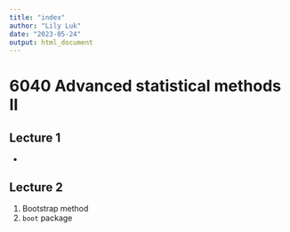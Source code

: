 ```yaml
---
title: "index"
author: "Lily Luk"
date: "2023-05-24"
output: html_document
---
```


# 6040 Advanced statistical methods II {.tabset}

## Lecture 1

-   

## Lecture 2

1. Bootstrap method 
2. `boot` package
